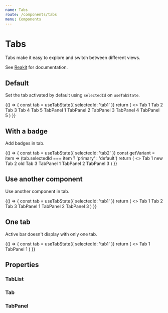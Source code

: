 ```yaml
---
name: Tabs
route: /components/tabs
menu: Components
---
```



# Tabs

Tabs make it easy to explore and switch between different views.

See [Reakit](https://reakit.io/docs/tab/) for documentation.

## Default

Set the tab activated by default using `selectedId` on `useTabState`.

<Playground>
  {() => {
    const tab = useTabState({ selectedId: 'tab1' })
    return (
      <>
        <TabList aria-label="Tabs" {...tab}>
          <Tab {...tab} stopId="tab1">
            Tab 1
          </Tab>
          <Tab {...tab} stopId="tab2">
            Tab 2
          </Tab>
          <Tab {...tab} stopId="tab3">
            Tab 3
          </Tab>
          <Tab {...tab} stopId="tab4">
            Tab 4
          </Tab>
          <Tab {...tab} disabled stopId="tab5">
            Tab 5
          </Tab>
        </TabList>
        <TabPanel {...tab} stopId="tab1">
          TabPanel 1
        </TabPanel>
        <TabPanel {...tab} stopId="tab2">
          TabPanel 2
        </TabPanel>
        <TabPanel {...tab} stopId="tab3">
          TabPanel 3
        </TabPanel>
        <TabPanel {...tab} stopId="tab4">
          TabPanel 4
        </TabPanel>
        <TabPanel {...tab} disabled stopId="tab5">
          TabPanel 5
        </TabPanel>
      </>
    )
  }}
</Playground>

## With a badge

Add badges in tab.

<Playground>
  {() => {
    const tab = useTabState({ selectedId: 'tab2' })
    const getVariant = item => (tab.selectedId === item ? 'primary' : 'default')
    return (
      <>
        <TabList aria-label="Tabs" {...tab}>
          <Tab {...tab} stopId="tab1">
            Tab 1
            <Badge ml="xs" variant={getVariant('tab1')}>
              new
            </Badge>
          </Tab>
          <Tab {...tab} stopId="tab2">
            Tab 2
            <Badge ml="xs" variant={getVariant('tab2')}>
              old
            </Badge>
          </Tab>
          <Tab {...tab} stopId="tab3">
            Tab 3
          </Tab>
        </TabList>
        <TabPanel {...tab} stopId="tab1">
          TabPanel 1
        </TabPanel>
        <TabPanel {...tab} stopId="tab2">
          TabPanel 2
        </TabPanel>
        <TabPanel {...tab} stopId="tab3">
          TabPanel 3
        </TabPanel>
      </>
    )
  }}
</Playground>

## Use another component

Use another component in tab.

<Playground>
  {() => {
    const tab = useTabState({ selectedId: 'tab1' })
    return (
      <>
        <TabList aria-label="Tabs" {...tab}>
          <Tab {...tab} as="a" stopId="tab1">
            Tab 1
          </Tab>
          <Tab {...tab} as="a" stopId="tab2">
            Tab 2
          </Tab>
          <Tab {...tab} as="a" stopId="tab3">
            Tab 3
          </Tab>
        </TabList>
        <TabPanel {...tab} stopId="tab1">
          TabPanel 1
        </TabPanel>
        <TabPanel {...tab} stopId="tab2">
          TabPanel 2
        </TabPanel>
        <TabPanel {...tab} stopId="tab3">
          TabPanel 3
        </TabPanel>
      </>
    )
  }}
</Playground>

## One tab

Active bar doesn't display with only one tab.

<Playground>
  {() => {
    const tab = useTabState({ selectedId: 'tab1' })
    return (
      <>
        <TabList aria-label="Tabs" {...tab}>
          <Tab {...tab} stopId="tab1">
            Tab 1
          </Tab>
        </TabList>
        <TabPanel {...tab} stopId="tab1">
          TabPanel 1
        </TabPanel>
      </>
    )
  }}
</Playground>

## Properties

### TabList

<Props of={TabList} />

### Tab

<Props of={Tab} />

### TabPanel

<Props of={TabPanel} />
